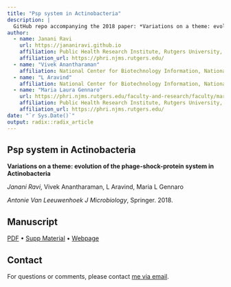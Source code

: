 ```yaml
---
title: "Psp system in Actinobacteria"
description: |
  GitHub repo accompanying the 2018 paper: *Variations on a theme: evolution of the phage-shock-protein system in Actinobacteria*
author:
  - name: Janani Ravi 
    url: https://jananiravi.github.io
    affiliation: Public Health Research Institute, Rutgers University, Newark, NJ; janani.ravi@rutgers.edu
    affiliation_url: https://phri.njms.rutgers.edu/
  - name: "Vivek Anantharaman"
    affiliation: National Center for Biotechnology Information, National Institutes of Health, Bethesda, MD
  - name: "L Aravind"
    affiliation: National Center for Biotechnology Information, National Institutes of Health, Bethesda, MD
  - name: "Maria Laura Gennaro"
    url: https://phri.njms.rutgers.edu/faculty-and-research/faculty/maria-gennaro/
    affiliation: Public Health Research Institute, Rutgers University, Newark, NJ; marila.gennaro@rutgers.edu
    affiliation_url: https://phri.njms.rutgers.edu/
date: "`r Sys.Date()`"
output: radix::radix_article
---
```


## Psp system in Actinobacteria

**Variations on a theme: evolution of the phage-shock-protein system in Actinobacteria**

*Janani Ravi*, Vivek Anantharaman, L Aravind, Maria L Gennaro

*Antonie Van Leeuwenhoek J Microbiology*, Springer. 2018.

## Manuscript
[PDF](https://github.com/jananiravi/psp-actinobacteria/blob/master/manuscript/2018-Ravi-Psp_actinobacteria-Anto.pdf) • [Supp Material](https://github.com/jananiravi/psp-actinobacteria/blob/master/manuscript/2018-Ravi-Psp_actinobacteria-Anto_Supp.xlsx) • [Webpage](https://jananiravi.github.io/publication/2018/anto)

## Contact
For questions or comments, please contact [me via email](janani@msu.edu).
